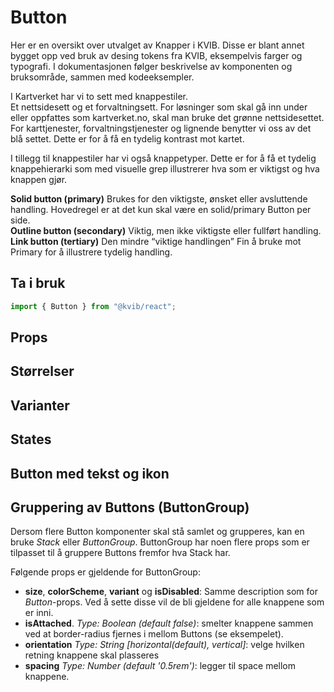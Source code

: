 
<Meta of={ButtonStories} />

# Button

Her er en oversikt over utvalget av Knapper i KVIB. Disse er blant annet bygget opp ved bruk av desing tokens fra KVIB, eksempelvis farger og typografi. I dokumentasjonen følger beskrivelse av komponenten og bruksområde, sammen med kodeeksempler.

I Kartverket har vi to sett med knappestiler.\
Et nettsidesett og et forvaltningsett. For løsninger som skal gå inn under eller oppfattes som kartverket.no, skal man bruke det grønne nettsidesettet.\
For karttjenester, forvaltningstjenester og lignende benytter vi oss av det blå settet. Dette er for å få en tydelig kontrast mot kartet.

I tillegg til knappestiler har vi også knappetyper. Dette er for å få et tydelig knappehierarki som med visuelle grep illustrerer hva som er viktigst og hva knappen gjør.

**Solid button (primary)** Brukes for den viktigste, ønsket eller avsluttende handling. Hovedregel er at det kun skal være en solid/primary Button per side. \
**Outline button (secondary)** Viktig, men ikke viktigste eller fullført handling.\
**Link button (tertiary)** Den mindre “viktige handlingen” Fin å bruke mot Primary for å illustrere tydelig handling.

## Ta i bruk

```jsx
import { Button } from "@kvib/react";
```

## Props

<Canvas of={ButtonStories.Button} />
<Controls of={ButtonStories.Button} />

## Størrelser

<Canvas of={ButtonStories.ButtonSizes} />

## Varianter

<Canvas of={ButtonStories.ButtonVariants} />

## States

<Canvas of={ButtonStories.ButtonStates} />

## Button med tekst og ikon

<Canvas of={ButtonStories.ButtonWithIcon} />

## Gruppering av Buttons (ButtonGroup)

Dersom flere Button komponenter skal stå samlet og grupperes, kan en bruke _Stack_ eller _ButtonGroup_.
ButtonGroup har noen flere props som er tilpasset til å gruppere Buttons fremfor hva Stack har.

Følgende props er gjeldende for ButtonGroup:

- **size**, **colorScheme**, **variant** og **isDisabled**: Samme description som for _Button_-props. Ved å sette disse vil de bli gjeldene for alle knappene som er inni.
- **isAttached**. _Type: Boolean (default false)_: smelter knappene sammen ved at border-radius fjernes i mellom Buttons (se eksempelet).
- **orientation** _Type: String [horizontal(default), vertical]_: velge hvilken retning knappene skal plasseres
- **spacing** _Type: Number (default '0.5rem')_: legger til space mellom knappene.

<Canvas of={ButtonStories.ButtonGroup} />
